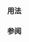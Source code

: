 {{cpp/keyword/title|{{tt|auto}}}}
{{cpp/keyword/navbar}}

===用法===
{{rev begin}}
{{rev|until=c++11|
* [[cpp/language/storage duration|自动存储期说明符]]
}}
{{rev|since=c++11|
* [[cpp/language/auto|{{tt|auto}} 占位符类型说明符]]
* 带尾随返回类型的[[cpp/language/function|函数声明]]
}}
{{rev|since=c++17|
* [[cpp/language/structured binding |结构化绑定声明]]
}}
{{rev|since=c++20|
* {{ls|cpp/language/function template#简写函数模板}}
}}
{{rev|since=c++23|
* [[cpp/language/explicit cast|显式转型到纯右值副本]]
}}
{{rev end}}

===参阅===
{{rev begin}}
{{rev|since=c++14|
* [[cpp/keyword/decltype|{{tt|decltype}}]] {{petty|({{c/core|decltype(auto)}})}}
}}
{{rev|until=c++17|
* [[cpp/keyword/register|{{tt|register}}]] {{petty|(自动存储期说明符)}}
}}
{{rev end}}

{{langlinks|de|en|es|fr|it|ja|pt|ru}}